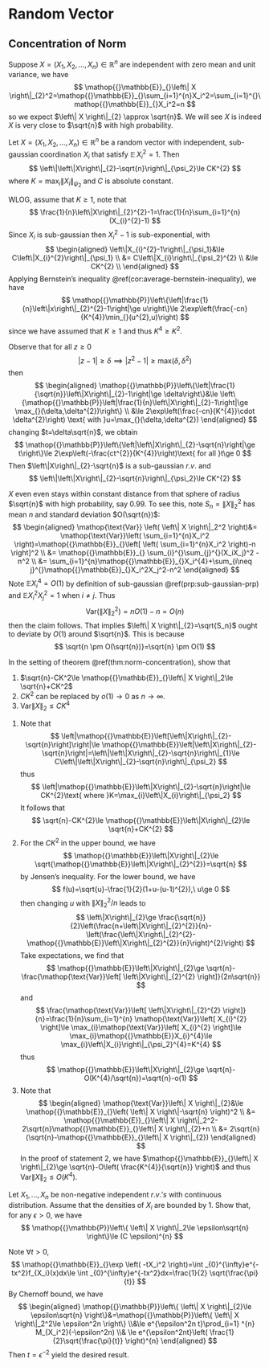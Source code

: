 # Random Vector

## Concentration of Norm

Suppose $X=(X_1,X_2,\ldots,X_n)\in \mathbb{R}^{n}$ are independent with zero mean and unit variance, we have
$$
\mathop{{}\mathbb{E}}_{}\left\| X \right\|_{2}^2=\mathop{{}\mathbb{E}}_{}\sum_{i=1}^{n}X_i^2=\sum_{i=1}^{}\mathop{{}\mathbb{E}}_{}X_i^2=n
$$
so we expect $\left\| X \right\|_{2} \approx \sqrt{n}$. We will see $X$ is indeed $X$ is very close to $\sqrt{n}$ with high probability.

::: {.theorem #norm-concentration name="concentration of norm"}

Let $X=(X_1,X_2,\ldots,X_n)\in \mathbb{R}^{n}$ be a random vector with independent, sub-gaussian coordination $X_{i}$ that satisfy $\mathop{{}\mathbb{E}}X_{i}^{2}=1$. Then
$$
\left\|\left\|X\right\|_{2}-\sqrt{n}\right\|_{\psi_2}\le CK^{2}
$$
where $K=\max_{i}\left\|X_{i}\right\|_{\psi_2}$ and $C$ is absolute constant.

:::

::: {.proof}

WLOG, assume that $K\ge 1$, note that
$$
\frac{1}{n}\left\|X\right\|_{2}^{2}-1=\frac{1}{n}\sum_{i=1}^{n} (X_{i}^{2}-1)
$$
Since $X_{i}$ is sub-gaussian then $X_{i}^{2}-1$ is sub-exponential, with
$$
\begin{aligned}
    \left\|X_{i}^{2}-1\right\|_{\psi_1}&\le C\left\|X_{i}^{2}\right\|_{\psi_1} \\
    &= C\left\|X_{i}\right\|_{\psi_2}^{2} \\
    &\le CK^{2} \\
\end{aligned}
$$
Applying Bernstein's inequality \@ref(cor:average-bernstein-inequality), we have
$$
\mathop{{}\mathbb{P}}\left\{\left|\frac{1}{n}\left\|x\right\|_{2}^{2}-1\right|\ge u\right\}\le 2\exp\left(\frac{-cn}{K^{4}}\min_{}(u^{2},u)\right)
$$
since we have assumed that $K\ge 1$ and thus $K^{4}\ge K^2$.

Observe that for all $z\ge 0$ 
$$
\left|z-1\right|\ge \delta \implies \left|z^{2}-1\right|\ge \max_{}(\delta,\delta^{2})
$$
then
$$
\begin{aligned}
    \mathop{{}\mathbb{P}}\left\{\left|\frac{1}{\sqrt{n}}\left\|X\right\|_{2}-1\right|\ge \delta\right\}&\le \left\{\mathop{{}\mathbb{P}}\left|\frac{1}{n}\left\|X\right\|_{2}-1\right|\ge \max_{}(\delta,\delta^{2})\right\} \\
    &\le 2\exp\left(\frac{-cn}{K^{4}}\cdot \delta^{2}\right) \text{ with }u=\max_{}(\delta,\delta^{2})
\end{aligned}
$$
changing $t=\delta\sqrt{n}$, we obtain
$$
\mathop{{}\mathbb{P}}\left\{\left|\left\|X\right\|_{2}-\sqrt{n}\right|\ge t\right\}\le 2\exp\left(-\frac{ct^{2}}{K^{4}}\right)\text{ for all }t\ge 0
$$
Then $\left\|X\right\|_{2}-\sqrt{n}$ is a sub-gaussian $r.v.$ and 
$$
\left\|\left\|X\right\|_{2}-\sqrt{n}\right\|_{\psi_2}\le CK^{2}
$$
:::


::: {.remark}

$X$ even even stays within constant distance from that sphere of radius $\sqrt{n}$ with high probability, say $0.99$. To see this, note $S_n=\left\| X \right\|_2^2$ has mean $n$ and standard deviation $O(\sqrt{n})$:
$$
\begin{aligned}
    \mathop{\text{Var}} \left( \left\| X \right\|_2^2 \right)&=
    \mathop{\text{Var}}\left( \sum_{i=1}^{n}X_i^2 \right)=\mathop{{}\mathbb{E}}_{}\left[ \left(  \sum_{i=1}^{n}X_i^2  \right)-n \right]^2
    \\ &= 
    \mathop{{}\mathbb{E}}_{} \sum_{i}^{}\sum_{j}^{}(X_iX_j)^2 -n^2
    \\ &= 
    \sum_{i=1}^{n}\mathop{{}\mathbb{E}}_{}X_i^{4}+\sum_{i\neq j}^{}\mathop{{}\mathbb{E}}_{}X_i^2X_j^2-n^2
\end{aligned}
$$
Note $\mathop{{}\mathbb{E}}_{}X_i^{4}=O(1)$ by definition of sub-gaussian \@ref(prp:sub-gaussian-prp) and $\mathop{{}\mathbb{E}}_{}X_i^2X_j^2=1$ when $i\neq j$. Thus
$$
\mathop{\text{Var}}\left( \left\| X \right\|_2^2 \right)=n O(1)-n=O(n)
$$
then the claim follows. That implies $\left\| X \right\|_{2}=\sqrt{S_n}$ ought to deviate by $O(1)$ around $\sqrt{n}$. This is because
$$
\sqrt{n \pm O(\sqrt{n})}=\sqrt{n} \pm O(1)
$$


:::


::: {.proposition #vector-norm-expectation name="Expectation of the norm"}

In the setting of theorem \@ref(thm:norm-concentration), show that

1.  $\sqrt{n}-CK^2\le \mathop{{}\mathbb{E}}_{}\left\| X \right\|_2\le \sqrt{n}+CK^2$
2.  $CK^2$ can be replaced by $o(1)\to 0$ as $n \to \infty$.
3.  $\mathop{\text{Var}}\left\| X \right\|_{2}\le CK^{4}$

:::


::: {.solution}

1.  Note that 
    $$
    \left|\mathop{{}\mathbb{E}}\left[\left\|X\right\|_{2}-\sqrt{n}\right]\right|\le \mathop{{}\mathbb{E}}\left|\left\|X\right\|_{2}-\sqrt{n}\right|=\left\|\left\|X\right\|_{2}-\sqrt{n}\right\|_{1}\le C\left\|\left\|X\right\|_{2}-\sqrt{n}\right\|_{\psi_2}
    $$
    thus
    $$
    \left|\mathop{{}\mathbb{E}}\left\|X\right\|_{2}-\sqrt{n}\right|\le CK^{2}\text{ where }K=\max_{i}\left\|X_{i}\right\|_{\psi_2}
    $$
    It follows that
    $$
    \sqrt{n}-CK^{2}\le \mathop{{}\mathbb{E}}\left\|X\right\|_{2}\le \sqrt{n}+CK^{2}
    $$
2.  For the $CK^2$ in the upper bound, we have
    $$
    \mathop{{}\mathbb{E}}\left\|X\right\|_{2}\le \sqrt{\mathop{{}\mathbb{E}}\left\|X\right\|_{2}^{2}}=\sqrt{n}
    $$
    by Jensen's inequality. For the lower bound, we have
    $$
    f(u)=\sqrt{u}-\frac{1}{2}(1+u-(u-1)^{2}),\ u\ge 0
    $$
    then changing $u$ with $\left\|X\right\|_{2}^{2}/n$ leads to
    $$
    \left\|X\right\|_{2}\ge \frac{\sqrt{n}}{2}\left(\frac{n+\left\|X\right\|_{2}^{2}}{n}-\left(\frac{\left\|X\right\|_{2}^{2}-\mathop{{}\mathbb{E}}\left\|X\right\|_{2}^{2}}{n}\right)^{2}\right)
    $$
    Take expectations, we find that
    $$
    \mathop{{}\mathbb{E}}\left\|X\right\|_{2}\ge \sqrt{n}-\frac{\mathop{\text{Var}}\left[ \left\|X\right\|_{2}^{2} \right]}{2n\sqrt{n}}
    $$
    and
    $$
    \frac{\mathop{\text{Var}}\left[ \left\|X\right\|_{2}^{2} \right]}{n}=\frac{1}{n}\sum_{i=1}^{n} \mathop{\text{Var}}\left[ X_{i}^{2} \right]\le \max_{i}\mathop{\text{Var}}\left[ X_{i}^{2} \right]\le \max_{i}\mathop{{}\mathbb{E}}X_{i}^{4}\le \max_{i}\left\|X_{i}\right\|_{\psi_2}^{4}=K^{4}
    $$
    thus
    $$
    \mathop{{}\mathbb{E}}\left\|X\right\|_{2}\ge \sqrt{n}-O(K^{4}/\sqrt{n})=\sqrt{n}-o(1)
    $$
3.  Note that
    $$
    \begin{aligned}
        \mathop{\text{Var}}\left\| X \right\|_{2}&\le \mathop{{}\mathbb{E}}_{}\left( \left\| X \right\|-\sqrt{n} \right)^2
        \\ &= 
        \mathop{{}\mathbb{E}}_{}\left\| X \right\|_2^2-2\sqrt{n}\mathop{{}\mathbb{E}}_{}\left\| X \right\|_{2}+n
        \\ &= 
        2\sqrt{n}(\sqrt{n}-\mathop{{}\mathbb{E}}_{}\left\| X \right\|_{2})
    \end{aligned}
    $$
    In the proof of statement 2, we have $\mathop{{}\mathbb{E}}_{}\left\| X \right\|_{2}\ge \sqrt{n}-O\left( \frac{K^{4}}{\sqrt{n}} \right)$ and thus $\mathop{\text{Var}}\left\| X \right\|_{2}\le O(K^{4})$.

:::

::: {.exercise  name="Small ball probabilities"}

Let $X_1,\dots,X_n$ be non-negative independent $r.v.'s$ with continuous distribution. Assume that the densities of $X_i$ are bounded by $1$. Show that, for any $\epsilon>0$, we have
$$
\mathop{{}\mathbb{P}}\left\{ \left\| X \right\|_2\le \epsilon\sqrt{n} \right\}\le (C \epsilon)^{n}
$$

:::


::: {.solution}

Note $\forall t>0$,
$$
\mathop{{}\mathbb{E}}_{}\exp \left( -tX_i^2 \right)=\int _{0}^{\infty}e^{-tx^2}f_{X_i}(x)dx\le \int _{0}^{\infty}e^{-tx^2}dx=\frac{1}{2} \sqrt{\frac{\pi}{t}}
$$
By Chernoff bound, we have
$$
\begin{aligned}
    \mathop{{}\mathbb{P}}\left\{ \left\| X \right\|_{2}\le \epsilon\sqrt{n} \right\}&=\mathop{{}\mathbb{P}}\left\{ \left\| X \right\|_2^2\le \epsilon^2n \right\}
    \\&\le e^{\epsilon^2n t}\prod_{i=1} ^{n}  M_{X_i^2}(-\epsilon^2n)
    \\& \le 
    e^{\epsilon^2nt}\left( \frac{1}{2}\sqrt{\frac{\pi}{t}} \right)^{n}
\end{aligned}
$$
Then $t=\epsilon^{-2}$ yield the desired result.



:::



